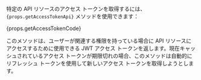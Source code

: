 特定の API リソースのアクセス トークンを取得するには、<code>{props.getAccessTokenApi}</code> メソッドを使用できます：

{props.getAccessTokenCode}

このメソッドは、ユーザーが関連する権限を持っている場合に API リソースにアクセスするために使用できる JWT アクセス トークンを返します。現在キャッシュされているアクセス トークンが期限切れの場合、このメソッドは自動的にリフレッシュ トークンを使用して新しいアクセス トークンを取得しようとします。
